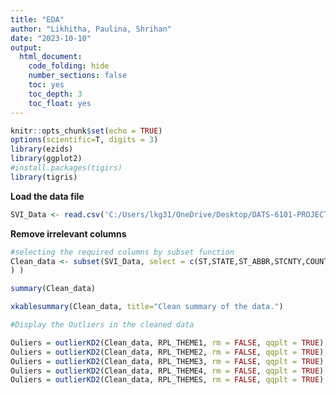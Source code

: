 ```yaml
---
title: "EDA"
author: "Likhitha, Paulina, Shrihan"
date: "2023-10-10"
output:
  html_document:
    code_folding: hide
    number_sections: false
    toc: yes
    toc_depth: 3
    toc_float: yes
---
```



```r

knitr::opts_chunk$set(echo = TRUE)
options(scientific=T, digits = 3) 
library(ezids)
library(ggplot2)
#install.packages(tigirs)
library(tigris)
```



**Load the data file**

```r

SVI_Data <- read.csv('C:/Users/lkg31/OneDrive/Desktop/DATS-6101-PROJECT/SVI_2020_US.csv')

```

**Remove irrelevant columns**

```r

#selecting the required columns by subset function
Clean_data <- subset(SVI_Data, select = c(ST,STATE,ST_ABBR,STCNTY,COUNTY,FIPS,LOCATION,AREA_SQMI,EPL_POV150,	EPL_UNEMP,	EPL_HBURD,	EPL_NOHSDP,	EPL_UNINSUR,	SPL_THEME1,	RPL_THEME1,	EPL_AGE65,	EPL_AGE17,	EPL_DISABL,	EPL_SNGPNT,	EPL_LIMENG,	SPL_THEME2,	RPL_THEME2,	EPL_MINRTY,	SPL_THEME3,	RPL_THEME3,	EPL_MUNIT,	EPL_MOBILE,	EPL_CROWD,	EPL_NOVEH,	EPL_GROUPQ,	SPL_THEME4,	RPL_THEME4,	SPL_THEMES,	RPL_THEMES
) )

summary(Clean_data)

xkablesummary(Clean_data, title="Clean summary of the data.")

```

```r
#Display the Outliers in the cleaned data

Ouliers = outlierKD2(Clean_data, RPL_THEME1, rm = FALSE, qqplt = TRUE)
Ouliers = outlierKD2(Clean_data, RPL_THEME2, rm = FALSE, qqplt = TRUE)
Ouliers = outlierKD2(Clean_data, RPL_THEME3, rm = FALSE, qqplt = TRUE)
Ouliers = outlierKD2(Clean_data, RPL_THEME4, rm = FALSE, qqplt = TRUE)
Ouliers = outlierKD2(Clean_data, RPL_THEMES, rm = FALSE, qqplt = TRUE)

```


```r

```

